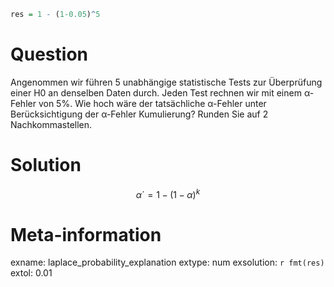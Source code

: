 ```r

res = 1 - (1-0.05)^5

```



Question 
======== 

Angenommen wir führen 5 unabhängige statistische Tests zur Überprüfung einer H0 an denselben Daten durch. Jeden Test rechnen wir mit einem α-Fehler von 5%. Wie hoch wäre der tatsächliche α-Fehler unter Berücksichtigung der α-Fehler Kumulierung? Runden Sie auf 2 Nachkommastellen.


Solution
========

$$ \alpha´= 1-(1-\alpha)^k $$


Meta-information
================
exname: laplace_probability_explanation
extype: num
exsolution: `r fmt(res)`
extol: 0.01

